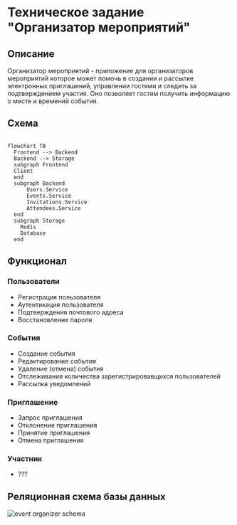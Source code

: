 # Техническое задание "Организатор мероприятий"

## Описание

Организатор мероприятий - приложение для организаторов мероприятий которое может помочь в создании и рассылке электронных приглашений, управлении гостями и следить за подтверждением участия. Оно позволяет гостям получить информацию о месте и времений события.

## Схема

```mermaid

flowchart TB
  Frontend --> Backend
  Backend --> Storage
  subgraph Frontend
  Client
  end
  subgraph Backend
      Users.Service
      Events.Service
      Invitations.Service
      Attendees.Service
  end
  subgraph Storage
    Redis
    Database
  end

```


## Функционал

### Пользователи

- Регистрация пользователя
- Аутентикация пользователя
- Подтверждения почтового адреса
- Восстановление пароля

### События

- Создание события
- Редактирование события
- Удаление (отмена) события
- Отслеживания количества зарегистрировавщихся пользователей
- Рассылка уведомлений

### Приглашение

- Запрос приглашения
- Отклонение приглашения
- Принятие приглашения
- Отмена приглашения

### Участник

- ???

## Реляционная схема базы данных

![event organizer schema](./resources/event-organizer-schema.svg)

